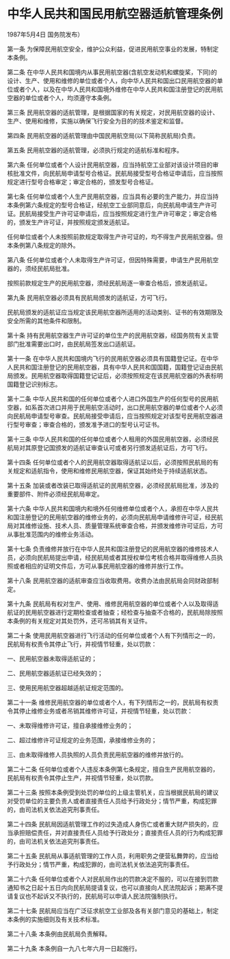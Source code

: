 # 中华人民共和国民用航空器适航管理条例

1987年5月4日 国务院发布）

  

第一条 为保障民用航空安全，维护公众利益，促进民用航空事业的发展，特制定本条例。

第二条 在中华人民共和国境内从事民用航空器(含航空发动机和螺旋桨，下同)的设计、生产、使用和维修的单位或者个人，向中华人民共和国出口民用航空器的单位或者个人，以及在中华人民共和国境外维修在中华人民共和国注册登记的民用航空器的单位或者个人，均须遵守本条例。

第三条 民用航空器的适航管理，是根据国家的有关规定，对民用航空器的设计、生产、使用和维修，实施以确保飞行安全为目的的技术鉴定和监督。

第四条 民用航空器的适航管理由中国民用航空局(以下简称民航局)负责。

第五条 民用航空器的适航管理，必须执行规定的适航标准和程序。

第六条 任何单位或者个人设计民用航空器，应当持航空工业部对该设计项目的审核批准文件，向民航局申请型号合格证。民航局接受型号合格证申请后，应当按照规定进行型号合格审定；审定合格的，颁发型号合格证。

第七条 任何单位或者个人生产民用航空器，应当具有必要的生产能力，并应当持本条例第六条规定的型号合格证，经航空工业部同意后，向民航局申请生产许可证。民航局接受生产许可证申请后，应当按照规定进行生产许可审定；审定合格的，颁发生产许可证，并按照规定颁发适航证。

任何单位或者个人未按照前款规定取得生产许可证的，均不得生产民用航空器。但本条例第八条规定的除外。

第八条 任何单位或者个人未取得生产许可证，但因特殊需要，申请生产民用航空器的，须经民航局批准。

按照前款规定生产的民用航空器，须经民航局逐一审查合格后，颁发适航证。

第九条 民用航空器必须具有民航局颁发的适航证，方可飞行。

民航局颁发的适航证应当规定该民用航空器所适用的活动类别、证书的有效期限及安全所需的其他条件和限制。

第十条 持有民用航空器生产许可证的单位生产的民用航空器，经国务院有关主管部门批准需要出口时，由民航局签发出口适航证。

第十一条 在中华人民共和国境内飞行的民用航空器必须具有国籍登记证。在中华人民共和国注册登记的民用航空器，具有中华人民共和国国籍，国籍登记证由民航局颁发。民用航空器取得国籍登记证后，必须按照规定在该民用航空器的外表标明国籍登记识别标志。

第十二条 中华人民共和国的任何单位或者个人进口外国生产的任何型号的民用航空器，如系首次进口并用于民用航空活动时，出口民用航空器的单位或者个人必须向民航局申请型号审查。民航局接受申请后，应当按照规定对该型号民用航空器进行型号审查；审查合格的，颁发准予进口的型号认可证书。

第十三条 中华人民共和国的任何单位或者个人租用的外国民用航空器，必须经民航局对其原登记国颁发的适航证审查认可或者另行颁发适航证后，方可飞行。

第十四条 任何单位或者个人的民用航空器取得适航证以后，必须按照民航局的有关规定和适航指令，使用和维修民用航空器，保证其始终处于持续适航状态。

第十五条 加装或者改装已取得适航证的民用航空器，必须经民航局批准，涉及的重要部件、附件必须经民航局审定。

第十六条 中华人民共和国境内和境外任何维修单位或者个人，承担在中华人民共和国注册登记的民用航空器的维修业务的，必须向民航局申请维修许可证，经民航局对其维修设施、技术人员、质量管理系统审查合格，并颁发维修许可证后，方可从事批准范围内的维修业务活动。

第十七条 负责维修并放行在中华人民共和国注册登记的民用航空器的维修技术人员，必须向民航局提出申请，经民航局或者其授权单位考核合格并取得维修人员执照或者相应的证明文件后，方可从事民用航空器的维修并放行工作。

第十八条 民用航空器的适航审查应当收取费用。收费办法由民航局会同财政部制定。

第十九条 民航局有权对生产、使用、维修民用航空器的单位或者个人以及取得适航证的民用航空器进行定期检查或者抽查；经检查与抽查不合格的，民航局除按照本条例的有关规定对其处罚外，还可吊销其有关证件。

第二十条 使用民用航空器进行飞行活动的任何单位或者个人有下列情形之一的，民航局有权责令其停止飞行，并视情节轻重，处以罚款：

一、民用航空器未取得适航证的；

二、民用航空器适航证已经失效的；

三、使用民用航空器超越适航证规定范围的。

第二十一条 维修民用航空器的单位或者个人，有下列情形之一的，民航局有权责令其停止维修业务或者吊销其维修许可证，并视情节轻重，处以罚款：

一、未取得维修许可证，擅自承接维修业务的；

二、超过维修许可证规定的业务范围，承接维修业务的；

三、由未取得维修人员执照的人员负责民用航空器的维修并放行的。

第二十二条 任何单位或者个人违反本条例第七条规定，擅自生产民用航空器的，民航局有权责令其停止生产，并视情节轻重，处以罚款。

第二十三条 按照本条例受到处罚的单位的上级主管机关，应当根据民航局的建议对受罚单位的主要负责人或者直接责任人员给予行政处分；情节严重，构成犯罪的，由司法机关依法追究刑事责任。

第二十四条 民航局因适航管理工作的过失造成人身伤亡或者重大财产损失的，应当承担赔偿责任，并对直接责任人员给予行政处分；直接责任人员的行为构成犯罪的，由司法机关依法追究刑事责任。

第二十五条 民航局从事适航管理的工作人员，利用职务之便营私舞弊的，应当给予行政处分；情节严重，构成犯罪的，由司法机关依法追究刑事责任。

第二十六条 任何单位或者个人对民航局作出的罚款决定不服的，可以在接到罚款通知书之日起十五日内向民航局提请复议，也可以直接向人民法院起诉；期满不提请复议也不起诉又不执行的，民航局可以申请人民法院强制执行。

第二十七条 民航局应当在广泛征求航空工业部及各有关部门意见的基础上，制定本条例的实施细则及有关技术标准。

第二十八条 本条例由民航局负责解释。

第二十九条 本条例自一九八七年六月一日起施行。